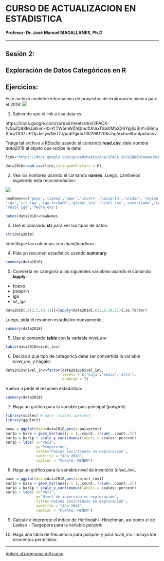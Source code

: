 # CURSO DE ACTUALIZACION EN ESTADISTICA

#### Profesor: Dr. José Manuel MAGALLANES, Ph.D

____

## Sesión 2: 

## **Exploración de Datos Categóricos en R**

## Ejercicios:

Este archivo contiene información de proyectos de exploración minera para el 2018: 
![](pics/proyectos2018.png)


1. Sabiendo que el link a esa data es:

https://docs.google.com/spreadsheets/d/e/2PACX-1vSaZQ88MJaKumH0inYTW5mWZhQmcfUhbxT8is0MbX26Ypj8JBnYv58muKhqzDt37UF2tpJxLywNe7Ct/pub?gid=130298120&single=true&output=csv

Traiga tal archivo a RStudio usando el comando **read.csv**, dele nombre _data2018_ al objeto que recibe la data:

```r
link="https://docs.google.com/spreadsheets/d/e/2PACX-1vSaZQ88MJaKumH0inYTW5mWZhQmcfUhbxT8is0MbX26Ypj8JBnYv58muKhqzDt37UF2tpJxLywNe7Ct/pub?gid=130298120&single=true&output=csv"

data2018=read.csv(link,stringsAsFactors = F)
```

2. Vea los nombres usando el comando **names**. Luego, cambielos siguiendo esta recomendacion:

![](pics/proyectos2018_metadata.png)

```r
newNames=c('pexp','tipexp','oper','invers','paisprin','unidad','region','provincia','dist',
'iga','sit_iga','iga_fechaOK','global_inv','nivel_inv','autorizado','comunico_inicio',
'resol_iga','fecha_exp')

names(data2018)=newNames
```



3. Use el comando **str** para ver los tipos de datos:
```r
str(data2018)
```

Identifique las columnas con _identificadores_.

4. Pida un resumen estadístico usando **summary**:
```r
summary(data2018)
```

5. Convierta en categoría a las siguientes variables usando el comando **lapply**:
* tipexp 
* paisprin
* iga
* sit_iga

```r
data2018[,c(2,5,10,11)]=lapply(data2018[,c(2,5,10,11)],as.factor)
```

Luego, pida el resumen estadístico nuevamente.

```r
summary(data2018)
```


5. Use el comando **table** con la variable *nivel_inv*:

```r
table(data2018$nivel_inv)
```

6. Decida a qué tipo de categoríca debe ser convertida la variable *nivel_inv*, y hágalo:

```r
data2018$nivel_inv=factor(data2018$nivel_inv,
                          levels = c('baja','media','alta'),
                          ordered = T)
```

Vuelva a pedir el resumen estadístico:

```r
summary(data2018)
```

7. Haga un gráfico para la variable país principal (*paisprin*). 

```r
library(scales) # para 'scales::percent'
library(ggplot2)

base = ggplot(data=data2018,aes(x=paisprin))
bar1p = base + geom_bar(aes(y = (..count..)/sum(..count..)))
bar1p = bar1p + scale_y_continuous(labels = scales::percent)
bar1p + labs( x="País",
              y="Proporcion",
              title="Países invirtiendo en exploración",
              subtitle = "Año 2018",
              caption = "Fuente: MINEM") 
```



8. Haga un gráfico para la variable nivel de inversión (*nivel_inv*).

```r

base = ggplot(data=data2018,aes(x=nivel_inv))
bar1p = base + geom_bar(aes(y = (..count..)/sum(..count..)))
bar1p = bar1p + scale_y_continuous(labels = scales::percent)
bar1p + labs( x="País",
              y="Nivel de inversión en exploración",
              title="Países invirtiendo en exploración",
              subtitle = "Año 2018",
              caption = "Fuente: MINEM") 
```

9. Calcule e interprete el indice de Herfindahl- Hirschman, así como el de Laakso - Taagepera para la variable *paisprin*.

10. Haga una tabla de frecuencia para *paisprin* y para *nivel_inv*. Incluya loe elementos permitidos.



____


[Volver al programa del curso](https://coursesandtutorials.github.io/Estadistica/)

